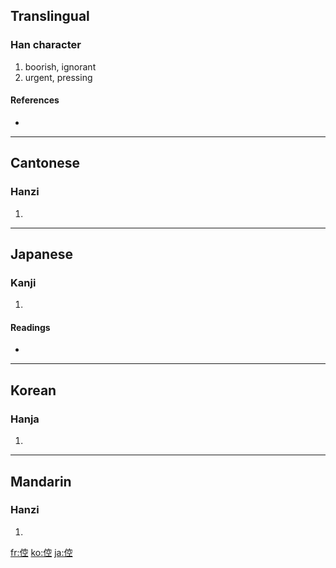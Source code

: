==Translingual==

===Han character===
{{Han char|rn=9|rad=人|as=08|sn=10|four=2321<sub>1</sub>|canj=人十金一 (OJCM)}}

# boorish, ignorant
# urgent, pressing

====References====
* {{Han ref|kx=0108.160|dkj=00787|dj=0231.060|hdz=10184.050|uh=5025|ud=20517|bh=ADC3|bd=44483}}

----

==Cantonese==

===Hanzi===
{{yue-hanzi|jyut=|y=hung1, hung2}}

# {{defn|Cantonese}}

----

==Japanese==

===Kanji===
{{ja-kanji|grade=|rs=人08}}

# {{defn|Japanese}}

====Readings====
* {{ja-readings|on=[[こう]] (kō)|kun=[[ぬかる]] (nukaru)}}

----

==Korean==

===Hanja===
{{ko-hanja|hangeul=공|rv=gong|mr=kong}}

# {{defn|Korean}}

----

==Mandarin==

===Hanzi===
{{cmn-hanzi|pin=[[kōng]] ([[kong1]])|wg=k'ung<sup>1</sup>}}

# {{defn|Mandarin}}

[[fr:倥]]
[[ko:倥]]
[[ja:倥]]